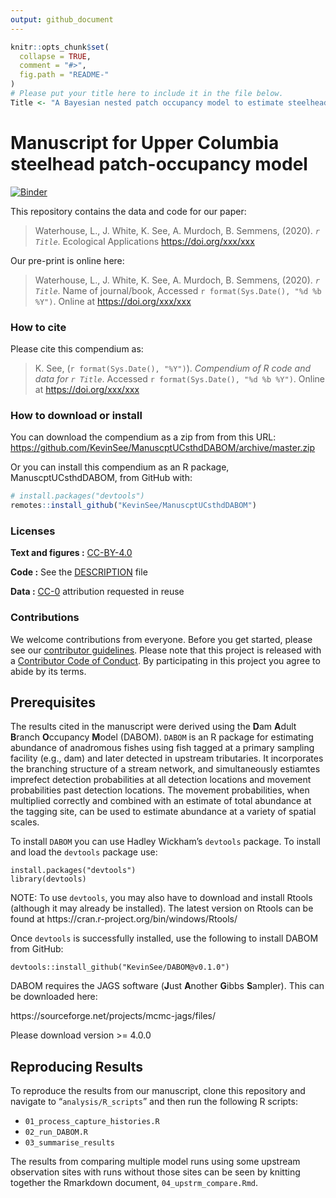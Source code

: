```yaml
---
output: github_document
---
```


<!-- README.md is generated from README.Rmd. Please edit that file -->

```r
knitr::opts_chunk$set(
  collapse = TRUE,
  comment = "#>",
  fig.path = "README-"
)
# Please put your title here to include it in the file below.
Title <- "A Bayesian nested patch occupancy model to estimate steelhead movement and abundance"
```

# Manuscript for Upper Columbia steelhead patch-occupancy model

[![Binder](https://mybinder.org/badge_logo.svg)](https://mybinder.org/v2/gh/KevinSee/ManuscptUCsthdDABOM/master?urlpath=rstudio)

This repository contains the data and code for our paper:

> Waterhouse, L., J. White, K. See, A. Murdoch, B. Semmens, (2020). _`r Title`_. Ecological Applications <https://doi.org/xxx/xxx>

Our pre-print is online here:

> Waterhouse, L., J. White, K. See, A. Murdoch, B. Semmens, (2020). _`r Title`_. Name of journal/book, Accessed `r format(Sys.Date(), "%d %b %Y")`. Online at <https://doi.org/xxx/xxx>


### How to cite

Please cite this compendium as:

> K. See, (`r format(Sys.Date(), "%Y")`). _Compendium of R code and data for `r Title`_. Accessed `r format(Sys.Date(), "%d %b %Y")`. Online at <https://doi.org/xxx/xxx>

### How to download or install

You can download the compendium as a zip from from this URL: <https://github.com/KevinSee/ManuscptUCsthdDABOM/archive/master.zip>

Or you can install this compendium as an R package, ManuscptUCsthdDABOM, from GitHub with:


```r
# install.packages("devtools")
remotes::install_github("KevinSee/ManuscptUCsthdDABOM")
```


### Licenses

**Text and figures :**  [CC-BY-4.0](http://creativecommons.org/licenses/by/4.0/)

**Code :** See the [DESCRIPTION](DESCRIPTION) file

**Data :** [CC-0](http://creativecommons.org/publicdomain/zero/1.0/) attribution requested in reuse

### Contributions

We welcome contributions from everyone. Before you get started, please see our [contributor guidelines](CONTRIBUTING.md). Please note that this project is released with a [Contributor Code of Conduct](CONDUCT.md). By participating in this project you agree to abide by its terms.

## Prerequisites

The results cited in the manuscript were derived using the **D**am **A**dult **B**ranch **O**ccupancy **M**odel (DABOM). `DABOM` is an R package for estimating abundance of anadromous fishes using fish tagged at a primary sampling facility (e.g., dam) and later detected in upstream tributaries. It incorporates the branching structure of a stream network, and simultaneously estiamtes imprefect detection probabilities at all detection locations and movement probabilities past detection locations. The movement probabilities, when multiplied correctly and combined with an estimate of total abundance at the tagging site, can be used to estimate abundance at a variety of spatial scales. 

To install `DABOM` you can use Hadley Wickham's `devtools` package. To install and load the `devtools` package use:

```
install.packages("devtools")
library(devtools)
```
NOTE: To use `devtools`, you may also have to download and install Rtools (although it may already be installed). The latest version on Rtools can be found at
https://cran.r-project.org/bin/windows/Rtools/

Once `devtools` is successfully installed, use the following to install DABOM from GitHub:
```
devtools::install_github("KevinSee/DABOM@v0.1.0")
```

DABOM requires the JAGS software (**J**ust **A**nother **G**ibbs **S**ampler). This can be downloaded here:

https://sourceforge.net/projects/mcmc-jags/files/

Please download version >= 4.0.0

## Reproducing Results

To reproduce the results from our manuscript, clone this repository and navigate to "`analysis/R_scripts`" and then run the following R scripts:

* `01_process_capture_histories.R`
* `02_run_DABOM.R`
* `03_summarise_results`

The results from comparing multiple model runs using some upstream observation sites with runs without those sites can be seen by knitting together the Rmarkdown document, `04_upstrm_compare.Rmd`.
